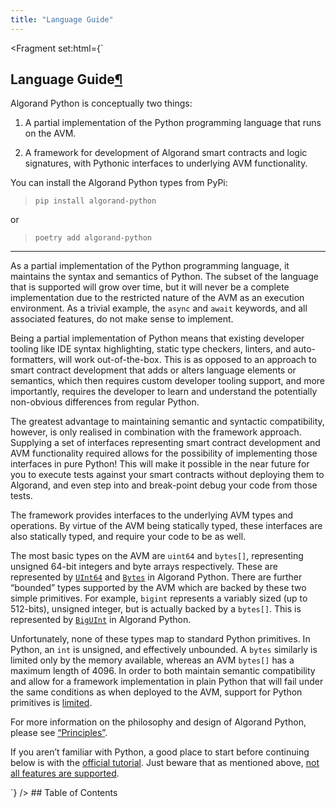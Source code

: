 ```yaml
---
title: "Language Guide"
---
```


<Fragment set:html={`
          <section id="language-guide">
<h1>Language Guide<a class="headerlink" href="#language-guide" title="Link to this heading">¶</a></h1>
<p>Algorand Python is conceptually two things:</p>
<ol class="arabic simple">
<li><p>A partial implementation of the Python programming language that runs on the AVM.</p></li>
<li><p>A framework for development of Algorand smart contracts and logic signatures, with Pythonic
interfaces to underlying AVM functionality.</p></li>
</ol>
<p>You can install the Algorand Python types from PyPi:</p>
<blockquote>
<div><p><code class="docutils literal notranslate"><span class="pre">pip</span> <span class="pre">install</span> <span class="pre">algorand-python</span></code></p>
</div></blockquote>
<p>or</p>
<blockquote>
<div><p><code class="docutils literal notranslate"><span class="pre">poetry</span> <span class="pre">add</span> <span class="pre">algorand-python</span></code></p>
</div></blockquote>
<hr class="docutils">
<p>As a partial implementation of the Python programming language, it maintains the syntax and
semantics of Python. The subset of the language that is supported will grow over time, but it will
never be a complete implementation due to the restricted nature of the AVM as an execution
environment. As a trivial example, the <code class="docutils literal notranslate"><span class="pre">async</span></code> and <code class="docutils literal notranslate"><span class="pre">await</span></code> keywords, and all associated features,
do not make sense to implement.</p>
<p>Being a partial implementation of Python means that existing developer tooling like IDE syntax
highlighting, static type checkers, linters, and auto-formatters, will work out-of-the-box. This is
as opposed to an approach to smart contract development that adds or alters language elements or
semantics, which then requires custom developer tooling support, and more importantly, requires the
developer to learn and understand the potentially non-obvious differences from regular Python.</p>
<p>The greatest advantage to maintaining semantic and syntactic compatibility, however, is only
realised in combination with the framework approach. Supplying a set of interfaces representing
smart contract development and AVM functionality required allows for the possibility of
implementing those interfaces in pure Python! This will make it possible in the near future for you
to execute tests against your smart contracts without deploying them to Algorand, and even step
into and break-point debug your code from those tests.</p>
<p>The framework provides interfaces to the underlying AVM types and operations. By virtue of the AVM
being statically typed, these interfaces are also statically typed, and require your code to be as
well.</p>
<p>The most basic types on the AVM are <code class="docutils literal notranslate"><span class="pre">uint64</span></code> and <code class="docutils literal notranslate"><span class="pre">bytes[]</span></code>, representing unsigned 64-bit integers
and byte arrays respectively. These are represented by <a class="reference internal" href="../api-algopy.html#algopy.UInt64" title="algopy.UInt64"><span class="xref myst py py-class"><code class="docutils literal notranslate"><span class="pre">UInt64</span></code></span></a> and
<a class="reference internal" href="../api-algopy.html#algopy.Bytes" title="algopy.Bytes"><span class="xref myst py py-class"><code class="docutils literal notranslate"><span class="pre">Bytes</span></code></span></a> in Algorand Python. There are further “bounded” types supported by the AVM
which are backed by these two simple primitives. For example, <code class="docutils literal notranslate"><span class="pre">bigint</span></code> represents a variably sized
(up to 512-bits), unsigned integer, but is actually backed by a <code class="docutils literal notranslate"><span class="pre">bytes[]</span></code>. This is represented by
<a class="reference internal" href="../api-algopy.html#algopy.BigUInt" title="algopy.BigUInt"><span class="xref myst py py-class"><code class="docutils literal notranslate"><span class="pre">BigUInt</span></code></span></a> in Algorand Python.</p>
<p>Unfortunately, none of these types map to standard Python primitives. In Python, an <code class="docutils literal notranslate"><span class="pre">int</span></code> is
unsigned, and effectively unbounded. A <code class="docutils literal notranslate"><span class="pre">bytes</span></code> similarly is limited only by the memory available,
whereas an AVM <code class="docutils literal notranslate"><span class="pre">bytes[]</span></code> has a maximum length of 4096. In order to both maintain semantic
compatibility and allow for a framework implementation in plain Python that will fail under the
same conditions as when deployed to the AVM, support for Python primitives is
<a class="reference internal" href="../lg-types.html#python-built-in-types"><span class="std std-ref">limited</span></a>.</p>
<p>For more information on the philosophy and design of Algorand Python, please see
<a class="reference internal" href="../principles.html#principles"><span class="std std-ref">“Principles”</span></a>.</p>
<p>If you aren’t familiar with Python, a good place to start before continuing below is with the
<a class="reference external" href="https://docs.python.org/3/tutorial/index.html">official tutorial</a>. Just beware that as mentioned
above, <a class="reference internal" href="../lg-unsupported-python-features.html"><span class="std std-doc">not all features are supported</span></a>.</p>
<section id="table-of-contents">
`} />
## Table of Contents


